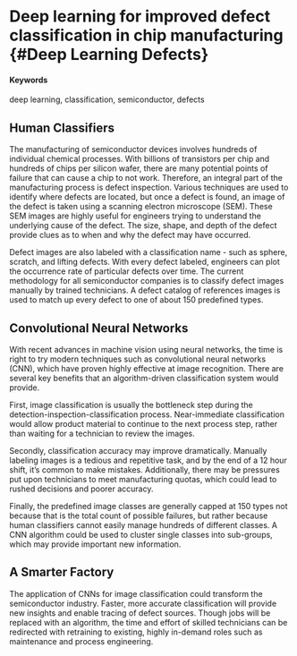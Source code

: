 # Deep learning for improved defect classification in chip manufacturing {#Deep Learning Defects}

#### Keywords

deep learning, classification, semiconductor, defects

## Human Classifiers

The manufacturing of semiconductor devices involves hundreds of individual chemical processes.  With billions of transistors per chip and hundreds of chips per silicon wafer, there are many potential points of failure that can cause a chip to not work.   Therefore, an integral part of the manufacturing process is defect inspection.  Various techniques are used to identify where defects are located, but once a defect is found, an image of the defect is taken using a scanning electron microscope (SEM).  These SEM images are highly useful for engineers trying to understand the underlying cause of the defect.  The size, shape, and depth of the defect provide clues as to when and why the defect may have occurred. 

Defect images are also labeled with a classification name - such as sphere, scratch, and lifting defects.  With every defect labeled, engineers can plot the occurrence rate of particular defects over time.  The current methodology for all semiconductor companies is to classify defect images manually by trained technicians.  A defect catalog of references images is used to match up every defect to one of about 150 predefined types.  

## Convolutional Neural Networks

With recent advances in machine vision using neural networks, the time is right to try modern techniques such as convolutional neural networks (CNN), which have proven highly effective at image recognition.  There are several key benefits that an algorithm-driven classification system would provide.  

First, image classification is usually the bottleneck step during the detection-inspection-classification process.  Near-immediate classification would allow product material to continue to the next process step, rather than waiting for a technician to review the images.  

Secondly, classification accuracy may improve dramatically.  Manually labeling images is a tedious and repetitive task, and by the end of a 12 hour shift, it’s common to make mistakes.  Additionally, there may be pressures put upon technicians to meet manufacturing quotas, which could lead to rushed decisions and poorer accuracy.  

Finally, the predefined image classes are generally capped at 150 types not because that is the total count of possible failures, but rather because human classifiers cannot easily manage hundreds of different classes.  A CNN algorithm could be used to cluster single classes into sub-groups, which may provide important new information.


## A Smarter Factory

The application of CNNs for image classification could transform the semiconductor industry.  Faster, more accurate classification will provide new insights and enable tracing of defect sources.  Though jobs will be replaced with an algorithm, the time and effort of skilled technicians can be redirected with retraining to existing, highly in-demand roles such as maintenance and process engineering.  
